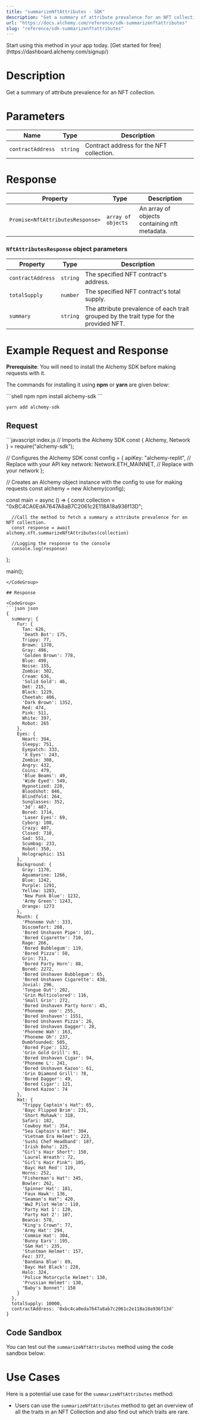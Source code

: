 ```yaml
---
title: "summarizeNftAttributes - SDK"
description: "Get a summary of attribute prevalence for an NFT collection."
url: "https://docs.alchemy.com/reference/sdk-summarizenftattributes"
slug: "reference/sdk-summarizenftattributes"
---
```


<Tip title="Don’t have an API key?" icon="star">
  Start using this method in your app today. [Get started for free](https://dashboard.alchemy.com/signup/)
</Tip>

# Description

Get a summary of attribute prevalence for an NFT collection.

# Parameters

| Name              | Type     | Description                              |
| ----------------- | -------- | ---------------------------------------- |
| `contractAddress` | `string` | Contract address for the NFT collection. |

# Response

| Property                         | Type               | Description                                  |
| -------------------------------- | ------------------ | -------------------------------------------- |
| `Promise<NftAttributesResponse>` | `array of objects` | An array of objects containing nft metadata. |

### `NftAttributesResponse` object parameters

| Property          | Type     | Description                                                                            |
| ----------------- | -------- | -------------------------------------------------------------------------------------- |
| `contractAddress` | `string` | The specified NFT contract's address.                                                  |
| `totalSupply`     | `number` | The specified NFT contract's total supply.                                             |
| `summary`         | `string` | The attribute prevalence of each trait grouped by the trait type for the provided NFT. |

# Example Request and Response

**Prerequisite**: You will need to install the Alchemy SDK before making requests with it.

The commands for installing it using **npm** or **yarn** are given below:

<CodeGroup>
  ```shell npm
  npm install alchemy-sdk
  ```

  ```shell yarn
  yarn add alchemy-sdk
  ```
</CodeGroup>

## Request

<CodeGroup>
  ```javascript index.js
  // Imports the Alchemy SDK
  const { Alchemy, Network } = require("alchemy-sdk");

  // Configures the Alchemy SDK
  const config = {
      apiKey: "alchemy-replit", // Replace with your API key
      network: Network.ETH_MAINNET, // Replace with your network
  };

  // Creates an Alchemy object instance with the config to use for making requests
  const alchemy = new Alchemy(config);

  const main = async () => {
      const collection = "0xBC4CA0EdA7647A8aB7C2061c2E118A18a936f13D";

      //Call the method to fetch a summary a attribute prevalence for an NFT collection.
      const response = await alchemy.nft.summarizeNftAttributes(collection)

      //Logging the response to the console
      console.log(response)
  };

  main();
  ```
</CodeGroup>

## Response

<CodeGroup>
  ```json json
  {
    summary: {
      Fur: {
        Tan: 626,
        'Death Bot': 175,
        Trippy: 77,
        Brown: 1370,
        Gray: 496,
        'Golden Brown': 778,
        Blue: 490,
        Noise: 155,
        Zombie: 302,
        Cream: 636,
        'Solid Gold': 46,
        Dmt: 215,
        Black: 1229,
        Cheetah: 406,
        'Dark Brown': 1352,
        Red: 474,
        Pink: 511,
        White: 397,
        Robot: 265
      },
      Eyes: {
        Heart: 394,
        Sleepy: 751,
        Eyepatch: 333,
        'X Eyes': 243,
        Zombie: 308,
        Angry: 432,
        Coins: 479,
        'Blue Beams': 49,
        'Wide Eyed': 549,
        Hypnotized: 220,
        Bloodshot: 846,
        Blindfold: 264,
        Sunglasses: 352,
        '3d': 487,
        Bored: 1714,
        'Laser Eyes': 69,
        Cyborg: 108,
        Crazy: 407,
        Closed: 710,
        Sad: 551,
        Scumbag: 233,
        Robot: 350,
        Holographic: 151
      },
      Background: {
        Gray: 1170,
        Aquamarine: 1266,
        Blue: 1242,
        Purple: 1291,
        Yellow: 1283,
        'New Punk Blue': 1232,
        'Army Green': 1243,
        Orange: 1273
      },
      Mouth: {
        'Phoneme Vuh': 333,
        Discomfort: 208,
        'Bored Unshaven Pipe': 101,
        'Bored Cigarette': 710,
        Rage: 266,
        'Bored Bubblegum': 119,
        'Bored Pizza': 50,
        Grin: 713,
        'Bored Party Horn': 88,
        Bored: 2272,
        'Bored Unshaven Bubblegum': 65,
        'Bored Unshaven Cigarette': 438,
        Jovial: 296,
        'Tongue Out': 202,
        'Grin Multicolored': 116,
        'Small Grin': 272,
        'Bored Unshaven Party horn': 45,
        'Phoneme  ooo': 255,
        'Bored Unshaven': 1551,
        'Bored Unshaven Pizza': 26,
        'Bored Unshaven Dagger': 28,
        'Phoneme Wah': 163,
        'Phoneme Oh': 237,
        Dumbfounded: 505,
        'Bored Pipe': 132,
        'Grin Gold Grill': 91,
        'Bored Unshaven Cigar': 94,
        'Phoneme L': 241,
        'Bored Unshaven Kazoo': 61,
        'Grin Diamond Grill': 78,
        'Bored Dagger': 49,
        'Bored Cigar': 121,
        'Bored Kazoo': 74
      },
      Hat: {
        "Trippy Captain's Hat": 65,
        'Bayc Flipped Brim': 231,
        'Short Mohawk': 318,
        Safari: 182,
        'Cowboy Hat': 354,
        "Sea Captain's Hat": 304,
        'Vietnam Era Helmet': 223,
        'Sushi Chef Headband': 187,
        'Irish Boho': 225,
        "Girl's Hair Short": 150,
        'Laurel Wreath': 72,
        "Girl's Hair Pink": 105,
        'Bayc Hat Red': 119,
        Horns: 252,
        "Fisherman's Hat": 345,
        Bowler: 262,
        'Spinner Hat': 181,
        'Faux Hawk': 136,
        "Seaman's Hat": 420,
        'Ww2 Pilot Helm': 110,
        'Party Hat 1': 120,
        'Party Hat 2': 107,
        Beanie: 578,
        "King's Crown": 77,
        'Army Hat': 294,
        'Commie Hat': 304,
        'Bunny Ears': 195,
        'S&m Hat': 235,
        'Stuntman Helmet': 157,
        Fez: 377,
        'Bandana Blue': 89,
        'Bayc Hat Black': 228,
        Halo: 324,
        'Police Motorcycle Helmet': 130,
        'Prussian Helmet': 130,
        "Baby's Bonnet": 158
      }
    },
    totalSupply: 10000,
    contractAddress: '0xbc4ca0eda7647a8ab7c2061c2e118a18a936f13d'
  }
  ```
</CodeGroup>

## Code Sandbox

You can test out the `summarizeNftAttributes` method using the code sandbox below:

# Use Cases

Here is a potential use case for the `summarizeNftAttributes` method:

* Users can use the `summarizeNftAttributes` method to get an overview of all the traits in an NFT Collection and also find out which traits are rare.
